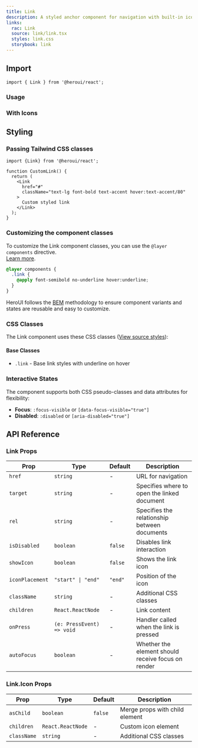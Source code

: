 ```yaml
---
title: Link
description: A styled anchor component for navigation with built-in icon support
links:
  rac: Link
  source: link/link.tsx
  styles: link.css
  storybook: link
---
```


## Import

```tsx
import { Link } from '@heroui/react';
```

### Usage

<ComponentPreview
  name="link-basic"
/>

### With Icons

<ComponentPreview
  name="link-with-icon"
/>

## Styling

### Passing Tailwind CSS classes

```tsx
import {Link} from '@heroui/react';

function CustomLink() {
  return (
    <Link
      href="#"
      className="text-lg font-bold text-accent hover:text-accent/80"
    >
      Custom styled link
    </Link>
  );
}
```

### Customizing the component classes

To customize the Link component classes, you can use the `@layer components` directive.
<br/>[Learn more](https://tailwindcss.com/docs/adding-custom-styles#adding-component-classes).

```css
@layer components {
  .link {
    @apply font-semibold no-underline hover:underline;
  }
}
```

HeroUI follows the [BEM](https://getbem.com/) methodology to ensure component variants and states are reusable and easy to customize.

### CSS Classes

The Link component uses these CSS classes ([View source styles](https://github.com/heroui-inc/heroui/blob/v3/packages/styles/components/link.css)):

#### Base Classes
- `.link` - Base link styles with underline on hover

### Interactive States

The component supports both CSS pseudo-classes and data attributes for flexibility:

- **Focus**: `:focus-visible` or `[data-focus-visible="true"]`
- **Disabled**: `:disabled` or `[aria-disabled="true"]`

## API Reference

### Link Props

| Prop | Type | Default | Description |
|------|------|---------|-------------|
| `href` | `string` | - | URL for navigation |
| `target` | `string` | - | Specifies where to open the linked document |
| `rel` | `string` | - | Specifies the relationship between documents |
| `isDisabled` | `boolean` | `false` | Disables link interaction |
| `showIcon` | `boolean` | `false` | Shows the link icon |
| `iconPlacement` | `"start" \| "end"` | `"end"` | Position of the icon |
| `className` | `string` | - | Additional CSS classes |
| `children` | `React.ReactNode` | - | Link content |
| `onPress` | `(e: PressEvent) => void` | - | Handler called when the link is pressed |
| `autoFocus` | `boolean` | - | Whether the element should receive focus on render |

### Link.Icon Props

| Prop | Type | Default | Description |
|------|------|---------|-------------|
| `asChild` | `boolean` | `false` | Merge props with child element |
| `children` | `React.ReactNode` | - | Custom icon element |
| `className` | `string` | - | Additional CSS classes |
